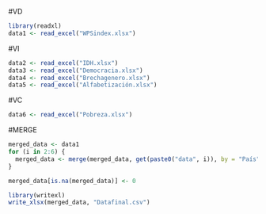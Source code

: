 #VD
```{r}
library(readxl)
data1 <- read_excel("WPSindex.xlsx")
```

#VI
```{r}
data2 <- read_excel("IDH.xlsx")
data3 <- read_excel("Democracia.xlsx")
data4 <- read_excel("Brechagenero.xlsx")
data5 <- read_excel("Alfabetización.xlsx")
```

#VC
```{r}
data6 <- read_excel("Pobreza.xlsx")
```

#MERGE
```{r}
merged_data <- data1
for (i in 2:6) {
  merged_data <- merge(merged_data, get(paste0("data", i)), by = "País", all.x = TRUE)
}
```

```{r}
merged_data[is.na(merged_data)] <- 0
```

```{r}
library(writexl)
write_xlsx(merged_data, "Datafinal.csv")
```

